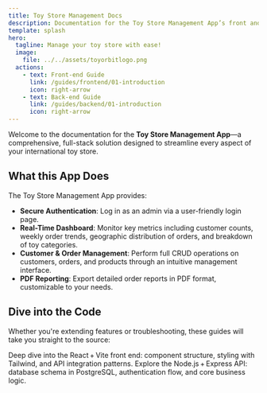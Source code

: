 ```yaml
---
title: Toy Store Management Docs
description: Documentation for the Toy Store Management App’s front and back ends.
template: splash
hero:
  tagline: Manage your toy store with ease!
  image:
    file: ../../assets/toyorbitlogo.png
  actions:
    - text: Front-end Guide
      link: /guides/frontend/01-introduction
      icon: right-arrow
    - text: Back-end Guide
      link: /guides/backend/01-introduction
      icon: right-arrow
---
```



Welcome to the documentation for the **Toy Store Management App**—a comprehensive, full-stack solution designed to streamline every aspect of your international toy store.

## What this App Does

The Toy Store Management App provides:

- **Secure Authentication**: Log in as an admin via a user-friendly login page.
- **Real-Time Dashboard**: Monitor key metrics including customer counts, weekly order trends, geographic distribution of orders, and breakdown of toy categories.
- **Customer & Order Management**: Perform full CRUD operations on customers, orders, and products through an intuitive management interface.
- **PDF Reporting**: Export detailed order reports in PDF format, customizable to your needs.

## Dive into the Code

Whether you're extending features or troubleshooting, these guides will take you straight to the source:

<CardGrid stagger>
  <Card title="Front-end Guide" icon="code">
    Deep dive into the React + Vite front end: component structure, styling with
    Tailwind, and API integration patterns.
  </Card>
  <Card title="Back-end Guide" icon="server">
    Explore the Node.js + Express API: database schema in PostgreSQL,
    authentication flow, and core business logic.
  </Card>
</CardGrid>
